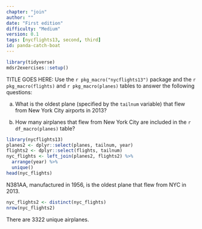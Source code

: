 ```yaml
---
chapter: "join"
author: ""
date: "First edition"
difficulty: "Medium"
version: 0.1
tags: [nycflights13, second, third]
id: panda-catch-boat 
---
```



```r
library(tidyverse)
mdsr2exercises::setup()
```


TITLE GOES HERE: Use the `r pkg_macro("nycflights13")` package and the `r pkg_macro(flights)` and `r pkg_macro(planes)` tables to answer the following questions: 

a. What is the oldest plane (specified by the `tailnum` variable) that flew from New York City airports in 2013?

b. How many airplanes that flew from New York City are included in the `r df_macro(planes)` table?

<!--begin-answer-->
```r
library(nycflights13)
planes2 <- dplyr::select(planes, tailnum, year)
flights2 <- dplyr::select(flights, tailnum)
nyc_flights <- left_join(planes2, flights2) %>%
  arrange(year) %>%
  unique()
head(nyc_flights)
```

N381AA, manufactured in 1956, is the oldest plane that flew from NYC in 2013.

```r
nyc_flights2 <- distinct(nyc_flights)
nrow(nyc_flights2)
```

There are 3322 unique airplanes.

<!--end-answer-->

